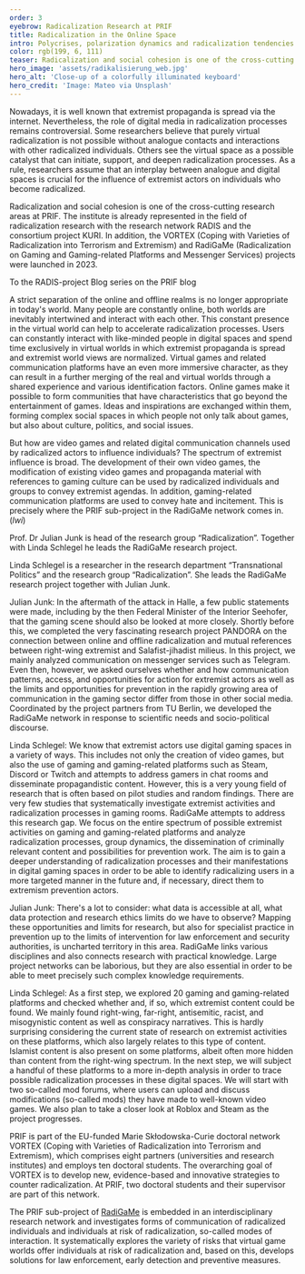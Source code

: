 ```yaml
---
order: 3
eyebrow: Radicalization Research at PRIF
title: Radicalization in the Online Space
intro: Polycrises, polarization dynamics and radicalization tendencies go hand in hand. Whether it is the Covid-19 pandemic, the war in Ukraine or the war in Gaza – extremist actors seize on these issues and instrumentalize them. Socio-political events are processed in propagandistic material and thus reinforce radicalization dynamics. Virtual worlds are playing an increasingly important role here, as connectivity and reach are increased by Net 2.0. Online radicalization is one of the fields of radicalization research at PRIF, an area that was further expanded in 2023 with the launch of the VORTEX and RadiGaMe projects. 
color: rgb(199, 6, 111)
teaser: Radicalization and social cohesion is one of the cross-cutting areas of research at PRIF. A new research alliance examines the role virtual worlds play in this context.
hero_image: 'assets/radikalisierung_web.jpg'
hero_alt: 'Close-up of a colorfully illuminated keyboard'
hero_credit: 'Image: Mateo via Unsplash'
---
```


<Leadin>Nowadays, it is well known </Leadin> that extremist propaganda is spread via the internet. Nevertheless, the role of digital media in radicalization processes remains controversial. Some researchers believe that purely virtual radicalization is not possible without analogue contacts and interactions with other radicalized individuals. Others see the virtual space as a possible catalyst that can initiate, support, and deepen radicalization processes. As a rule, researchers assume that an interplay between analogue and digital spaces is crucial for the influence of extremist actors on individuals who become radicalized.

<Callout eyebrow="Infobox" title="Research on radicalization and social cohesion" expandable={false}>

Radicalization and social cohesion is one of the cross-cutting research areas at PRIF. The institute is already represented in the field of radicalization research with the research network  RADIS and the consortium project KURI. In addition, the VORTEX (Coping with Varieties of Radicalization into Terrorism and Extremism) and RadiGaMe (Radicalization on Gaming and Gaming-related Platforms and Messenger Services) projects were launched in 2023.

</Callout>

<CallToAction url="https://blog.prif.org/reihen/radis-blogserie-debatten-zu-islamistischem-extremismus/">

To the RADIS-project Blog series on the PRIF blog

</CallToAction>

A strict separation of the online and offline realms is no longer appropriate in today's world. Many people are constantly online, both worlds are inevitably intertwined and interact with each other. This constant presence in the virtual world can help to accelerate radicalization processes. Users can constantly interact with like-minded people in digital spaces and spend time exclusively in virtual worlds in which extremist propaganda is spread and extremist world views are normalized. Virtual games and related communication platforms have an even more immersive character, as they can result in a further merging of the real and virtual worlds through a shared experience and various identification factors. Online games make it possible to form communities that have characteristics that go beyond the entertainment of games. Ideas and inspirations are exchanged within them, forming complex social spaces in which people not only talk about games, but also about culture, politics, and social issues.

But how are video games and related digital communication channels used by radicalized actors to influence individuals? The spectrum of extremist influence is broad. The development of their own video games, the modification of existing video games and propaganda material with references to gaming culture can be used by radicalized individuals and groups to convey extremist agendas. In addition, gaming-related communication platforms are used to convey hate and incitement. This is precisely where the PRIF sub-project in the RadiGaMe network comes in.(*lwi*)

<Interview title="Interview with Linda Schlegel and Julian Junk">

<InterviewParticipant name="Julian Junk" image="assets/Julian_pink_web.jpg" >

Prof. Dr Julian Junk is head of the research group “Radicalization”. Together with Linda Schlegel he leads the RadiGaMe research project.

</InterviewParticipant>

<InterviewParticipant name="Linda Schlegel" image="assets/Linda_web.jpg" >

Linda Schlegel is a researcher in the research department “Transnational Politics” and the research group “Radicalization”. She leads the RadiGaMe research project together with Julian Junk.

</InterviewParticipant>

<InterviewQuestion q="So far, the RadiGaMe project is a novelty. How did the project come about?">

Julian Junk: In the aftermath of the attack in Halle, a few public statements were made, including by the then Federal Minister of the Interior Seehofer, that the gaming scene should also be looked at more closely. Shortly before this, we completed the very fascinating research project PANDORA on the connection between online and offline radicalization and mutual references between right-wing extremist and Salafist-jihadist milieus. In this project, we mainly analyzed communication on messenger services such as Telegram. Even then, however, we asked ourselves whether and how communication patterns, access, and opportunities for action for extremist actors as well as the limits and opportunities for prevention in the rapidly growing area of communication in the gaming sector differ from those in other social media. Coordinated by the project partners from TU Berlin, we developed the RadiGaMe network in response to scientific needs and socio-political discourse.

</InterviewQuestion>

<InterviewQuestion q="Why is it important to examine virtual gaming rooms specifically for extremist influences? What are the goals of RadiGaMe?">

Linda Schlegel: We know that extremist actors use digital gaming spaces in a variety of ways. This includes not only the creation of video games, but also the use of gaming and gaming-related platforms such as Steam, Discord or Twitch and attempts to address gamers in chat rooms and disseminate propagandistic content. However, this is a very young field of research that is often based on pilot studies and random findings. There are very few studies that systematically investigate extremist activities and radicalization processes in gaming rooms. RadiGaMe attempts to address this research gap. We focus on the entire spectrum of possible extremist activities on gaming and gaming-related platforms and analyze radicalization processes, group dynamics, the dissemination of criminally relevant content and possibilities for prevention work. The aim is to gain a deeper understanding of radicalization processes and their manifestations in digital gaming spaces in order to be able to identify radicalizing users in a more targeted manner in the future and, if necessary, direct them to extremism prevention actors.

</InterviewQuestion>

<InterviewQuestion q="What challenges does such research face?">

Julian Junk: There's a lot to consider: what data is accessible at all, what data protection and research ethics limits do we have to observe? Mapping these opportunities and limits for research, but also for specialist practice in prevention up to the limits of intervention for law enforcement and security authorities, is uncharted territory in this area. RadiGaMe links various disciplines and also connects research with practical knowledge. Large project networks can be laborious, but they are also essential in order to be able to meet precisely such complex knowledge requirements.

</InterviewQuestion>

<InterviewQuestion q="Are there already initial exploration results and what happens next?">

Linda Schlegel: As a first step, we explored 20 gaming and gaming-related platforms and checked whether and, if so, which extremist content could be found. We mainly found right-wing, far-right, antisemitic, racist, and misogynistic content as well as conspiracy narratives. This is hardly surprising considering the current state of research on extremist activities on these platforms, which also largely relates to this type of content. Islamist content is also present on some platforms, albeit often more hidden than content from the right-wing spectrum. In the next step, we will subject a handful of these platforms to a more in-depth analysis in order to trace possible radicalization processes in these digital spaces. We will start with two so-called mod forums, where users can upload and discuss modifications (so-called mods) they have made to well-known video games. We also plan to take a closer look at Roblox and Steam as the project progresses.

</InterviewQuestion>

</Interview>

<Callout eyebrow="Infobox" title="New Projects in the Research Group Radicalization" expandable={false}>

PRIF is part of the EU-funded Marie Skłodowska-Curie doctoral network VORTEX (Coping with Varieties of Radicalization into Terrorism and Extremism), which comprises eight partners (universities and research institutes) and employs ten doctoral students. The overarching goal of VORTEX is to develop new, evidence-based and innovative strategies to counter radicalization. At PRIF, two doctoral students and their supervisor are part of this network.

The PRIF sub-project of [RadiGaMe](https://www.radigame.de/en/) is embedded in an interdisciplinary research network and investigates forms of communication of radicalized individuals and individuals at risk of radicalization, so-called modes of interaction. It systematically explores the variety of risks that virtual game worlds offer individuals at risk of radicalization and, based on this, develops solutions for law enforcement, early detection and preventive measures.
</Callout>
